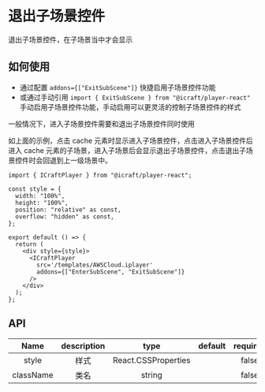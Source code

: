 
# 退出子场景控件

退出子场景控件，在子场景当中才会显示

## 如何使用

- 通过配置 `addons={["ExitSubScene"]}` 快捷启用子场景控件功能
- 或通过手动引用 `import { ExitSubScene } from "@icraft/player-react"` 手动启用子场景控件功能，手动启用可以更灵活的控制子场景控件的样式

<Callout type="info">
  一般情况下，进入子场景控件需要和退出子场景控件同时使用
</Callout>


<Wrap>
  <EnterSubSceneDemo />
</Wrap>

如上面的示例，点击 cache 元素时显示进入子场景控件，点击进入子场景控件后进入 cache 元素的子场景，进入子场景后会显示退出子场景控件，点击退出子场景控件时会回退到上一级场景中。

```tsx copy
import { ICraftPlayer } from "@icraft/player-react";

const style = {
  width: "100%",
  height: "100%",
  position: "relative" as const,
  overflow: "hidden" as const,
};

export default () => {
  return (
    <div style={style}>
      <ICraftPlayer
        src='/templates/AWSCloud.iplayer'
        addons={["EnterSubScene", "ExitSubScene"]}
      />
    </div>
  );
};
```

## API

|   Name    | description |        type         | default | required |
| :-------: | :---------: | :-----------------: | :-----: | :------: |
|   style   |    样式     | React.CSSProperties |         |  false   |
| className |    类名     |       string        |         |  false   |
